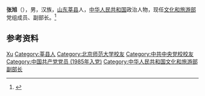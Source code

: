{{Otheruses|other=名为张旭的其他人物|张旭 (消歧义)}}

'''张旭'''（{{bd|1961年|10月|}}），男，汉族，[[山东|山东]][[莘县|莘县]]人，[[中华人民共和国|中华人民共和国]]政治人物，现任[[中华人民共和国文化和旅游部|文化和旅游部]]党组成员、副部长。<ref>{{Cite web|title=张旭|url=https://www.mct.gov.cn/gywhb/bld/201803/t20180320_831589.htm|accessdate=2021-01-16|work=中华人民共和国文化和旅游部|archive-date=2021-08-11|archive-url=https://web.archive.org/web/20210811184153/https://mct.gov.cn/gywhb/bld/201803/t20180320_831589.htm}}</ref>

== 参考资料 ==
{{reflist}}

{{中国人物小作品}}

{{Authority control}}
{{DEFAULTSORT:Zhang张}}
[[Category:张姓|Xu]]
[[Category:莘县人|Category:莘县人]]
[[Category:北京师范大学校友|Category:北京师范大学校友]]
[[Category:中共中央党校校友|Category:中共中央党校校友]]
[[Category:中国共产党党员_(1985年入党)|Category:中国共产党党员 (1985年入党)]]
[[Category:中华人民共和国文化和旅游部副部长|Category:中华人民共和国文化和旅游部副部长]]
